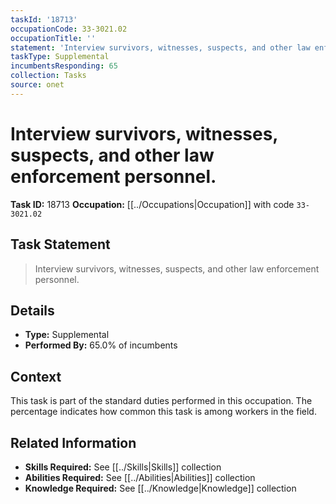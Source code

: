 ```yaml
---
taskId: '18713'
occupationCode: 33-3021.02
occupationTitle: ''
statement: 'Interview survivors, witnesses, suspects, and other law enforcement personnel.'
taskType: Supplemental
incumbentsResponding: 65
collection: Tasks
source: onet
---
```

# Interview survivors, witnesses, suspects, and other law enforcement personnel.

**Task ID:** 18713
**Occupation:** [[../Occupations|Occupation]] with code `33-3021.02`

## Task Statement

> Interview survivors, witnesses, suspects, and other law enforcement personnel.

## Details

- **Type:** Supplemental
- **Performed By:** 65.0% of incumbents

## Context

This task is part of the standard duties performed in this occupation. The percentage indicates how common this task is among workers in the field.

## Related Information

- **Skills Required:** See [[../Skills|Skills]] collection
- **Abilities Required:** See [[../Abilities|Abilities]] collection
- **Knowledge Required:** See [[../Knowledge|Knowledge]] collection
